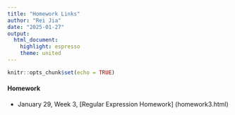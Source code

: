 ```yaml
---
title: "Homework Links"
author: "Rei Jia"
date: "2025-01-27"
output:
  html_document:
    highlight: espresso
    theme: united
---
```


```r
knitr::opts_chunk$set(echo = TRUE)
```
#### Homework

- January 29, Week 3, [Regular Expression Homework] (homework3.html)
